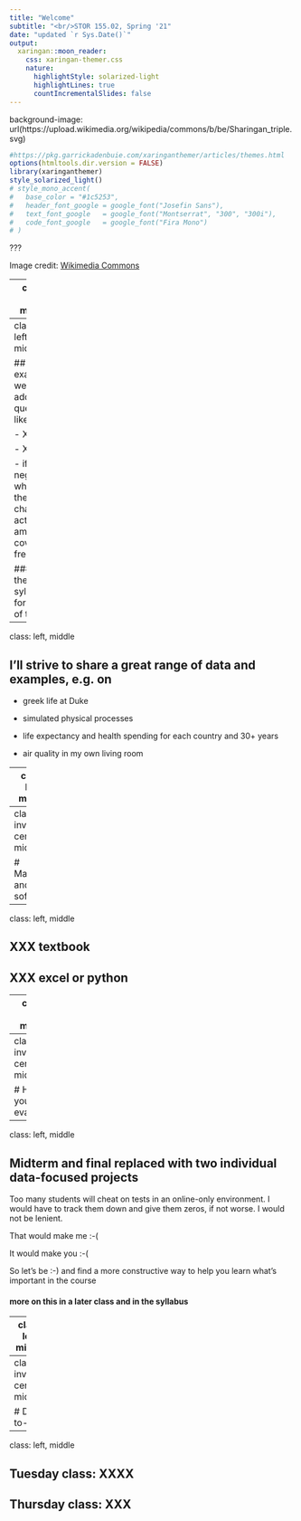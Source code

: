 ```yaml
---
title: "Welcome"
subtitle: "<br/>STOR 155.02, Spring '21"
date: "updated `r Sys.Date()`"
output:
  xaringan::moon_reader:
    css: xaringan-themer.css
    nature:
      highlightStyle: solarized-light
      highlightLines: true
      countIncrementalSlides: false
---
```


background-image: url(https://upload.wikimedia.org/wikipedia/commons/b/be/Sharingan_triple.svg)

```r
#https://pkg.garrickadenbuie.com/xaringanthemer/articles/themes.html
options(htmltools.dir.version = FALSE)
library(xaringanthemer)
style_solarized_light()
# style_mono_accent(
#   base_color = "#1c5253",
#   header_font_google = google_font("Josefin Sans"),
#   text_font_google   = google_font("Montserrat", "300", "300i"),
#   code_font_google   = google_font("Fira Mono")
# )
```
???

Image credit: [Wikimedia Commons](https://commons.wikimedia.org/wiki/File:Sharingan_triple.svg)

---
class: left, middle

## Walk away from this course with the ability to

- get more from and be more critical of the numerical and statistical information that surrounds you

- make basic plots and summaries of real datasets, in excel or python

- understand the fundamentals of how probability shapes our world

- and of how some common statistical or probabilistic models work

---
class: left, middle

## for example, we will address questions like

- XXXX

- XXXX

- if I test negative what is the chance I actually am covid-free?


#### see the syllabus for a list of topics

---
class: left, middle

## I'll strive to share a great range of data and examples, e.g. on

- greek life at Duke

- simulated physical processes

- life expectancy and health spending for each country and 30+ years

- air quality in my own living room

---
class: left, middle

## I will not be covid-obsessed

## but I can't ignore it: there is too much important stuff happening right now that this course can help you understand at least a little better


---
class: inverse, center, middle

# Materials and software


---
class: left, middle

## XXX textbook


## XXX excel or python


---
class: left, middle

## XXX on the choice





---
class: inverse, center, middle

# How you'll be evaluated

---
class: left, middle

## Midterm and final replaced with two individual data-focused projects

Too many students will cheat on tests in an online-only environment. I would have to track them down and give them zeros, if not worse. I would not be lenient.

That would make me :-(

It would make you :-(

So let's be :-) and find a more constructive way to help you learn what's important in the course

#### more on this in a later class and in the syllabus


---
class: left, middle

## XXX One hw per week on webassign?

## XX one data exercise per week --- give details in syllabyus --- look at the explicit instructions

---
class: inverse, center, middle

# Day-to-day


---
class: left, middle

## Tuesday class: XXXX


## Thursday class: XXX